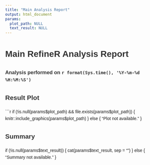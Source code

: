 ```yaml
---
title: "Main Analysis Report"
output: html_document
params:
  plot_path: NULL
  text_result: NULL
---
```


<style>
body {
  font-family: Arial, sans-serif;
  line-height: 1.6;
}
h1, h2, h3 {
  color: #333;
}
.summary {
  background-color: #f5f5f5;
  border: 1px solid #ddd;
  padding: 15px;
  border-radius: 5px;
  white-space: pre-wrap; /* Ensures line breaks are respected */
}
</style>

# Main RefineR Analysis Report

### Analysis performed on `r format(Sys.time(), '%Y-%m-%d %H:%M:%S')`

## Result Plot

```r
if (!is.null(params$plot_path) && file.exists(params$plot_path)) {
  knitr::include_graphics(params$plot_path)
} else {
  "Plot not available."
}

## Summary
if (!is.null(params$text_result)) {
  cat(params$text_result, sep = "\n")
} else {
  "Summary not available."
}